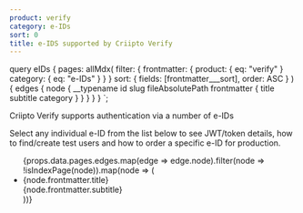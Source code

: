 ```yaml
---
product: verify
category: e-IDs
sort: 0
title: e-IDS supported by Criipto Verify
---
```



  query eIDs {
    pages: allMdx(
      filter: {
        frontmatter: {
          product: { eq: "verify" }
          category: { eq: "e-IDs" }
        }
      }
      sort: { fields: [frontmatter___sort], order: ASC }
    ) {
      edges {
        node {
          __typename
          id
          slug
          fileAbsolutePath
          frontmatter {
            title
            subtitle
            category
          }
        }
      }
    }
  }
`;

Criipto Verify supports authentication via a number of e-IDs

Select any individual e-ID from the list below to see JWT/token details, how to find/create test users and how to order a specific e-ID for production.

<ul>
  {props.data.pages.edges.map(edge => edge.node).filter(node => !isIndexPage(node)).map(node => (
    <li key={node.id}>
      <Link to={`/${node.slug}/`}>{node.frontmatter.title}</Link><br />
      {node.frontmatter.subtitle}
    </li>
  ))}
</ul>
